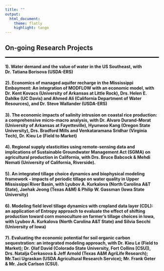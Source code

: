 ```yaml
---
title: ""
output: 
  html_document:
    theme: flatly
    highlight: tango
---
```


<!-- <link rel="stylesheet" href="style.css" type="text/css"> -->

<!-- <style> -->
<!-- body { -->
<!-- text-align: justify} -->
<!-- </style> -->

## **On-going Research Projects**
<hr style="border:1px solid black"> <!-- add black line -->

#### 1). Water demand and the value of water in the US Southeast, with Dr. Tatiana Borisova (USDA-ERS)

#### 2). Economics of managed aquifer recharge in the Mississippi Embayment: An integration of MODFLOW with an economic model, with Dr. Kent Kovacs (University of Arkansas at Little Rock), Drs. Helen E. Dahlke (UC Davis) and Ahmed Ali (California Department of Water Resources), and Dr. Steve Wallander (USDA-ERS)

#### 3). The economic impacts of salinity intrusion on coastal rice production: a comprehensive micro-macro analysis, with Dr. Alvaro Durand-Morat (University of Arkansas at Fayetteville), Hyunwoo Kang (Oregon State University), Drs. Bradford Mills and Venkataramana Sridhar (Virginia Tech), Dr. Kieu Le (Field to Market)

#### 4). Regional supply elasticities using remote-sensing data and implications of Sustainable Groundwater Management Act (SGMA) on agricultural production in California, with Drs. Bruce Babcock & Mehdi Nemati (University of California, Riverside).

#### 5). An integrated tillage choice dynamics and biophysical modeling framework - impacts of periodic tillage on water quality in Upper Mississippi River Basin, with Lyubov A. Kurkalova (North Carolina A&T State), Jaehak Jeong (Texas A&M) & Philip W. Gassman (Iowa State University)

#### 6). Modeling field level tillage dynamics with cropland data layer (CDL): an application of Entropy approach to evaluate the effect of shifting production toward corn monoculture on farmer’s tillage choices in Iowa, with Lyubov A. Kurkalova (North Carolina A&T State) and Silvia Secchi (University of Iowa)

#### 7). Evaluating the economic potential for soil organic carbon sequestration: an integrated modeling approach, with Dr. Kieu Le (Field to Market); Dr. Olaf David (Colorado State University, Fort Collins [CSU]), Drs. Natalja Čerkasova & Jeff Arnold (Texas A&M AgriLife Research); Mr.Taci Ugraskan (USDA Agricultural Research Service); Mr. Frank Geter & Mr. Jack Carlson (CSU).          


